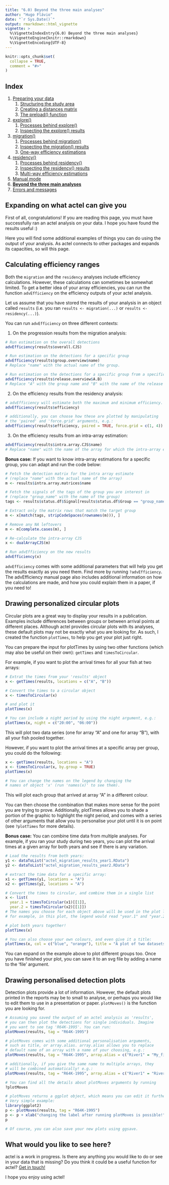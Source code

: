 ```yaml
---
title: "6.0) Beyond the three main analyses"
author: "Hugo Flávio"
date: "`r Sys.Date()`"
output: rmarkdown::html_vignette
vignette: >
  %\VignetteIndexEntry{6.0) Beyond the three main analyses}
  %\VignetteEngine{knitr::rmarkdown}
  %\VignetteEncoding{UTF-8}
---
```


```r
knitr::opts_chunk$set(
  collapse = TRUE,
  comment = "#>"
)
```

## Index

1. [Preparing your data](a-0_workspace_requirements.html)
    1. [Structuring the study area](a-1_study_area.html)
    1. [Creating a distances matrix](a-2_distances_matrix.html)
    1. [The preload() function](a-3_preload.html)
1. [explore()](b-0_explore.html)
    1. [Processes behind explore()](b-1_explore_processes.html)
    1. [Inspecting the explore() results](b-2_explore_results.html)
1. [migration()](c-0_migration.html)
    1. [Processes behind migration()](c-1_migration_processes.html)
    1. [Inspecting the migration() results](c-2_migration_results.html)
    1. [One-way efficiency estimations](c-3_migration_efficiency.html)
1. [residency()](d-0_residency.html)
    1. [Processes behind residency()](d-1_residency_processes.html)
    1. [Inspecting the residency() results](d-2_residency_results.html)
    1. [Multi-way efficiency estimations](d-3_residency_efficiency.html)
1. [Manual mode](e-0_manual_mode.html)
1. [__Beyond the three main analyses__](f-0_post_functions.html)
1. [Errors and messages](g-0_messages.html)

## Expanding on what actel can give you

First of all, congratulations! If you are reading this page, you must have successfully ran an actel analysis on your data. I hope you have found the results useful :)

Here you will find some additional examples of things you can do using the output of your analysis. As actel connects to other packages and expands its capacities, so will this page.

<!-- ## Calculating utilization distribution areas and space-use overlaps

The R package RSP ([github](https://github.com/YuriNiella/RSP)) allows you to run spatial analyses on the habitat use of your fish using the output of your actel analysis. With the RSP toolkit you can analyse the fine scale movements of aquatic animals while accounting for the surrounding land masses. The animal movements between detections are recreated to have occurred exclusively in water and the utilization distribution areas are limited by the land contours, providing realistic estimations of space use. 

Depending on the research questions being addressed the utilization distribution areas can be calculated for the entire monitoring periods, or in fine-scale according to fixed temporal intervals in hours (timeframes). This approach allows spatial ecologists to use the outputs from such fine scale space use models (areas of use, or between-group overlap frequencies) as input for further statistical analysis.

This is a great R package, so make sure to go check it out!
 -->
## Calculating efficiency ranges

Both the `migration` and the `residency` analyses include efficiency calculations. However, these calculations can sometimes be somewhat limited. To get a better idea of your array efficiencies, you can run the function `advEfficiency` on the efficiency outputs of your actel analysis.

Let us assume that you have stored the results of your analysis in an object called `results` (i.e. you ran `results <- migration(...)` or `results <- residency(...)`).

You can run `advEfficiency` on three different contexts:

1. On the progression results from the migration analysis:

```r
# Run estimation on the overall detections
advEfficiency(results$overall.CJS)

# Run estimation on the detections for a specific group
advEfficiency(results$group.overview$name)
# Replace "name" with the actual name of the group.

# Run estimation on the detections for a specific group from a specific release site
advEfficiency(results$release.overview$A.B) 
# Replace "A" with the group name and "B" with the name of the release site.
```

2. On the efficiency results from the residency analysis:

```r
# advEfficiency will estimate both the maximum and minimum efficiency.
advEfficiency(results$efficiency)

# additionally, you can choose how these are plotted by manipulating 
# the 'paired' and 'force.grid' arguments, e.g.:
advEfficiency(results$efficiency, paired = TRUE, force.grid = c(1, 4))
```

3. On the efficiency results from an intra-array estimation:

```r
advEfficiency(results$intra.array.CJS$name)
# Replace "name" with the name of the array for which the intra-array efficiency was calculated.
```

__Bonus case:__ If you want to know intra-array estimations for a specific group, you can adapt and run the code below:

```r
# Fetch the detection matrix for the intra array estimate 
# (replace "name" with the actual name of the array)
m <- results$intra.array.matrices$name

# Fetch the signals of the tags of the group you are interest in 
# (replace "group_name" with the name of the group)
tags <- results$status.df$Signal[results$status.df$Group == "group_name"]

# Extract only the matrix rows that match the target group
m <- x[match(tags, stripCodeSpaces(rownames(m))), ]

# Remove any NA leftovers
m <- m[complete.cases(m), ]

# Re-calculate the intra-array CJS
x <- dualArrayCJS(m)

# Run advEfficiency on the new results
advEfficiency(x)
```

`advEfficiency` comes with some additional parameters that will help you get the results exactly as you need them. Find more by running `?advEfficiency`. The advEfficiency manual page also includes additional information on how the calculations are made, and how you could explain them in a paper, if you need to!

## Drawing personalized circular plots

Circular plots are a great way to display your results in a publication. Examples include differences between groups or between arrival points at different places. Although actel provides circular plots with its analyses, these default plots may not be exactly what you are looking for. As such, I created the function `plotTimes`, to help you get your plot just right.

You can prepare the input for plotTimes by using two other functions (which may also be useful on their own): `getTimes` and `timesToCircular`.

For example, if you want to plot the arrival times for all your fish at two arrays:

```r
# Extrat the times from your 'results' object
x <- getTimes(results, locations = c("A", "B"))

# Convert the times to a circular object
x <- timesToCircular(x)

# and plot it
plotTimes(x)

# You can include a night period by using the night argument, e.g.:
plotTimes(x, night = c("20:00", "06:00"))
```

This will plot two data series (one for array "A" and one for array "B"), with all your fish pooled together.

However, if you want to plot the arrival times at a specific array per group, you could do the following:

```r
x <- getTimes(results, locations = "A")
x <- timesToCircular(x, by.group = TRUE)
plotTimes(x)

# You can change the names on the legend by changing the
# names of object 'x' (run 'names(x)' to see them).
```

This will plot each group that arrived at array "A" in a different colour.

You can then choose the combination that makes more sense for the point you are trying to prove. Additionally, plotTimes allows you to shade a portion of the graphic to highlight the night period, and comes with a series of other arguments that allow you to personalise your plot until it is on point (see `?plotTimes` for more details).

__Bonus case:__ You can combine time data from multiple analyses. For example, if you ran your study during two years, you can plot the arrival times at a given array for both years and see if there is any variation.

```r
# Load the results from both years:
y1 <- dataToList("actel_migration_results_year1.RData")
y2 <- dataToList("actel_migration_results_year2.RData")

# extract the time data for a specific array:
x1 <- getTimes(y1, locations = "A")
x2 <- getTimes(y2, locations = "A")

# Convert the times to circular, and combine them in a single list
x <- list(
  year.1 = timesToCircular(x1)[[1]],
  year.2 = timesToCircular(x2)[[1]])
# The names you choose for each object above will be used in the plot legend,
# for example, in this plot, the legend would read "year.1" and "year.2".

# plot both years together!
plotTimes(x)

# You can also choose your own colours, and even give it a title:
plotTimes(x, col = c("blue", "orange"), title = "A plot of two datasets!")
```

You can expand on the example above to plot different groups too. Once you have finished your plot, you can save it to an svg file by adding a name to the 'file' argument.

## Drawing personalised detection plots

Detection plots provide a lot of information. However, the default plots printed in the reports may be to small to analyse, or perhaps you would like to edit them to use in a presentation or paper. `plotMoves()` is the function you are looking for.


```r
# Assuming you saved the output of an actel analysis as 'results',
# you can then plot the detections for single individuals. Imagine
# you want to see tag 'R64K-1995'. You can run:
plotMoves(results, tag = "R64K-1995")

# plotMoves comes with some additional personalisation arguments,
# such as title, or array.alias. array.alias allows you to replace
# default name of an array with a name of your choosing, e.g.:
plotMoves(results, tag = "R64K-1995", array.alias = c("River1" = "My_first_array"))

# additionally, if you give the same name to multiple arrays, they
# will be combined automatically! e.g.:
plotMoves(results, tag = "R64K-1995", array.alias = c("River1" = "River", "River2" = "River"))

# You can find all the details about plotMoves arguments by running
?plotMoves

# plotMoves returns a ggplot object, which means you can edit it further!
# Very simple example:
library(ggplot2)
p <- plotMoves(results, tag = "R64K-1995")
p <- p + xlab("changing the label after running plotMoves is possible!")
p

# Of course, you can also save your new plots using ggsave.
```

## What would you like to see here?

actel is a work in progress. Is there any anything you would like to do or see in your data that is missing? Do you think it could be a useful function for actel? [Get in touch!](mailto:hdmfla@aqua.dtu.dk)

I hope you enjoy using actel!


